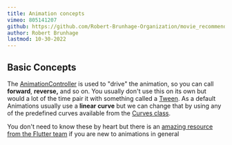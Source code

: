 ```yaml
---
title: Animation concepts
vimeo: 805141207
github: https://github.com/Robert-Brunhage-Organization/movie_recommendation_app_course/commits/main
author: Robert Brunhage
lastmod: 10-30-2022
---
```


## Basic Concepts

The [AnimationController](https://api.flutter.dev/flutter/animation/AnimationController-class.html) is used to "drive" the animation, so you can call **forward**, **reverse,** and so on. You usually don't use this on its own but would a lot of the time pair it with something called a [Tween](https://api.flutter.dev/flutter/animation/Tween-class.html). As a default Animations usually use a **linear curve** but we can change that by using any of the predefined curves available from the [Curves class](https://api.flutter.dev/flutter/animation/Curve-class.html).

  

You don't need to know these by heart but there is an [amazing resource from the Flutter team](https://docs.flutter.dev/development/ui/animations) if you are new to animations in general
